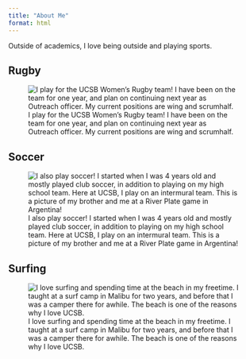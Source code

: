 ```yaml
---
title: "About Me"
format: html
---
```

Outside of academics, I love being outside and playing sports.

## Rugby
![I play for the UCSB Women's Rugby team! I have been on the team for one year, and plan on continuing next year as Outreach officer. My current positions are wing and scrumhalf.](IMG_1561.JPG)

## Soccer
![I also play soccer! I started when I was 4 years old and mostly played club soccer, in addition to playing on my high school team. Here at UCSB, I play on an intermural team. This is a picture of my brother and me at a River Plate game in Argentina!](IMG_2187.JPG)

## Surfing
![I love surfing and spending time at the beach in my freetime. I taught at a surf camp in Malibu for two years, and before that I was a camper there for awhile. The beach is one of the reasons why I love UCSB.](IMG_9201.PNG)
